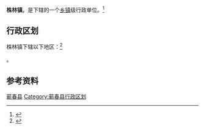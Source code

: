 {{中国乡级行政区|42/11/26/106/000}}

'''株林镇'''，是{{PRC admin/fullname|42/11/26/106/000|3}}下辖的一个[[乡镇|乡镇]]级行政单位。<ref>{{PRC admin/ref sgc|{{PRC admin/parent|42/11/26/106/000}}}}</ref>

== 行政区划 ==

株林镇下辖以下地区：<ref>{{PRC admin/ref sgc|42/11/26/106/000}}</ref>

{{PRC admin/children|42/11/26/106/000}}。

== 参考资料 ==

{{reflist}}

{{湖北省黄冈市蕲春县行政区划}}
{{湖北行政区划小作品}}
[[Category:黄冈建制镇|蕲春县]]
[[Category:蕲春县行政区划|Category:蕲春县行政区划]]